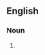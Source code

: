 {{also|Highlanders}}

==English==

===Noun===
{{head|en|noun form}}

# {{plural of|highlander|lang=en}}